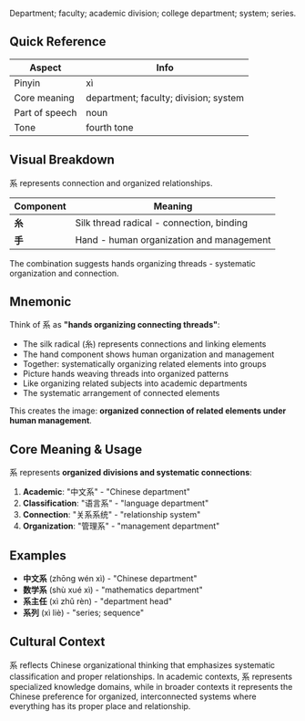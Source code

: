 Department; faculty; academic division; college department; system; series.

## Quick Reference

| Aspect         | Info                                  |
| -------------- | ------------------------------------- |
| Pinyin         | xì                                    |
| Core meaning   | department; faculty; division; system |
| Part of speech | noun                                  |
| Tone           | fourth tone                           |

## Visual Breakdown

系 represents connection and organized relationships.

| Component | Meaning                                   |
| --------- | ----------------------------------------- |
| **糸**    | Silk thread radical - connection, binding |
| **手**    | Hand - human organization and management  |

The combination suggests hands organizing threads - systematic organization and connection.

## Mnemonic

Think of 系 as **"hands organizing connecting threads"**:

- The silk radical (糸) represents connections and linking elements
- The hand component shows human organization and management
- Together: systematically organizing related elements into groups
- Picture hands weaving threads into organized patterns
- Like organizing related subjects into academic departments
- The systematic arrangement of connected elements

This creates the image: **organized connection of related elements under human management**.

## Core Meaning & Usage

系 represents **organized divisions and systematic connections**:

1. **Academic**: "中文系" - "Chinese department"
2. **Classification**: "语言系" - "language department"
3. **Connection**: "关系系统" - "relationship system"
4. **Organization**: "管理系" - "management department"

## Examples

- **中文系** (zhōng wén xì) - "Chinese department"
- **数学系** (shù xué xì) - "mathematics department"
- **系主任** (xì zhǔ rèn) - "department head"
- **系列** (xì liè) - "series; sequence"

## Cultural Context

系 reflects Chinese organizational thinking that emphasizes systematic classification and proper
relationships. In academic contexts, 系 represents specialized knowledge domains, while in broader
contexts it represents the Chinese preference for organized, interconnected systems where everything
has its proper place and relationship.
